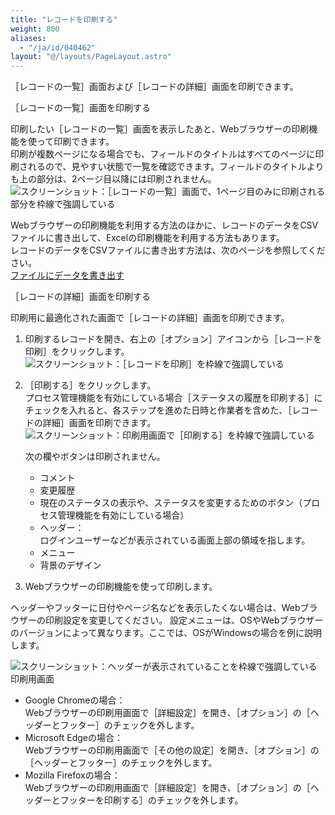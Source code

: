 ```yaml
---
title: "レコードを印刷する"
weight: 800
aliases:
  - "/ja/id/040462"
layout: "@/layouts/PageLayout.astro"
---
```




<Wovn>［レコードの一覧］</Wovn>画面および<Wovn>［レコードの詳細］</Wovn>画面を印刷できます。

<Heading id="app_collectdata_print_record_10"><Wovn>［レコードの一覧］</Wovn>画面を印刷する</Heading>

印刷したい<Wovn>［レコードの一覧］</Wovn>画面を表示したあと、Webブラウザーの印刷機能を使って印刷できます。<Wovn></Wovn>  
印刷が複数ページになる場合でも、フィールドのタイトルはすべてのページに印刷されるので、見やすい状態で一覧を確認できます。フィールドのタイトルよりも上の部分は、2ページ目以降には印刷されません。
<Img src="/k/kintone/img-ja/print_record_03.png" alt="スクリーンショット：［レコードの一覧］画面で、1ページ目のみに印刷される部分を枠線で強調している" />

<Hint>

Webブラウザーの印刷機能を利用する方法のほかに、レコードのデータをCSVファイルに書き出して、Excelの印刷機能を利用する方法もあります。  
レコードのデータをCSVファイルに書き出す方法は、次のページを参照してください。  
[ファイルにデータを書き出す](/k/ja/id/040452.html)

</Hint>

<Heading id="app_collectdata_print_record_20"><Wovn>［レコードの詳細］</Wovn>画面を印刷する</Heading>

印刷用に最適化された画面で<Wovn>［レコードの詳細］</Wovn>画面を印刷できます。

1. 印刷するレコードを開き、右上の<Wovn>［オプション］</Wovn>アイコンから<Wovn>［レコードを印刷］</Wovn>をクリックします。
   <Img src="/k/kintone/img-ja/print_record_01.png" alt="スクリーンショット：［レコードを印刷］を枠線で強調している" />

1. <Wovn>［印刷する］</Wovn>をクリックします。  
  プロセス管理機能を有効にしている場合<Wovn>［ステータスの履歴を印刷する］</Wovn>にチェックを入れると、各ステップを進めた日時と作業者を含めた、<Wovn>［レコードの詳細］</Wovn>画面を印刷できます。<Wovn></Wovn>
   <Img src="/k/kintone/img-ja/print_record_02.png" alt="スクリーンショット：印刷用画面で［印刷する］を枠線で強調している" />

   <Note>

   次の欄やボタンは印刷されません。

   * コメント
   * 変更履歴
   * 現在のステータスの表示や、ステータスを変更するためのボタン（プロセス管理機能を有効にしている場合）
   * ヘッダー：  
     ログインユーザーなどが表示されている画面上部の領域を指します。
   * メニュー
   * 背景のデザイン

   </Note>

1. Webブラウザーの印刷機能を使って印刷します。

<Hint>

ヘッダーやフッターに日付やページ名などを表示したくない場合は、Webブラウザーの印刷設定を変更してください。
設定メニューは、OSやWebブラウザーのバージョンによって異なります。ここでは、OSがWindowsの場合を例に説明します。

<Img src="/k/kintone/img-ja/print_record_04.png" alt="スクリーンショット：ヘッダーが表示されていることを枠線で強調している印刷用画面" />

* Google Chromeの場合：  
  Webブラウザーの印刷用画面で<Wovn>［詳細設定］</Wovn>を開き、<Wovn>［オプション］</Wovn>の<Wovn>［ヘッダーとフッター］</Wovn>のチェックを外します。
* Microsoft Edgeの場合：  
  Webブラウザーの印刷用画面で<Wovn>［その他の設定］</Wovn>を開き、<Wovn>［オプション］</Wovn>の<Wovn>［ヘッダーとフッター］</Wovn>のチェックを外します。
* Mozilla Firefoxの場合：  
  Webブラウザーの印刷用画面で<Wovn>［詳細設定］</Wovn>を開き、<Wovn>［オプション］</Wovn>の<Wovn>［ヘッダーとフッターを印刷する］</Wovn>のチェックを外します。

</Hint>
